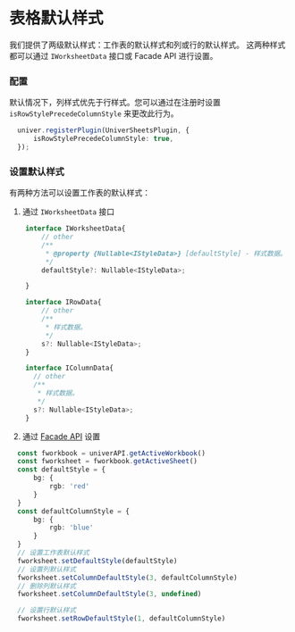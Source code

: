 
# 表格默认样式 <VersionBadge version="0.4.2+" />

<BadgeGroup values={[UniverTypes.SHEET]} value={UniverTypes.SHEET} />

我们提供了两级默认样式：工作表的默认样式和列或行的默认样式。
这两种样式都可以通过 `IWorksheetData` 接口或 Facade API 进行设置。

### 配置

默认情况下，列样式优先于行样式。您可以通过在注册时设置 `isRowStylePrecedeColumnStyle` 来更改此行为。

```typescript
  univer.registerPlugin(UniverSheetsPlugin, {
      isRowStylePrecedeColumnStyle: true,
  });
```

### 设置默认样式
有两种方法可以设置工作表的默认样式：

1. 通过 `IWorksheetData` 接口
```typescript
    interface IWorksheetData{
        // other
        /**
         * @property {Nullable<IStyleData>} [defaultStyle] - 样式数据。
         */
        defaultStyle?: Nullable<IStyleData>;

    }

    interface IRowData{
        // other
        /**
         * 样式数据。
         */
        s?: Nullable<IStyleData>;
    }

    interface IColumnData{
      // other
      /**
       * 样式数据。
       */
      s?: Nullable<IStyleData>;
    }
```

2. 通过 [Facade API](/guides/sheet/features/facade) 设置

```typescript
  const fworkbook = univerAPI.getActiveWorkbook()
  const fworksheet = fworkbook.getActiveSheet()
  const defaultStyle = {
      bg: {
          rgb: 'red'
      }
  }
  const defaultColumnStyle = {
      bg: {
          rgb: 'blue'
      }
  }
  // 设置工作表默认样式
  fworksheet.setDefaultStyle(defaultStyle)
  // 设置列默认样式
  fworksheet.setColumnDefaultStyle(3, defaultColumnStyle)
  // 删除列默认样式
  fworksheet.setColumnDefaultStyle(3, undefined)

  // 设置行默认样式
  fworksheet.setRowDefaultStyle(1, defaultColumnStyle)
```